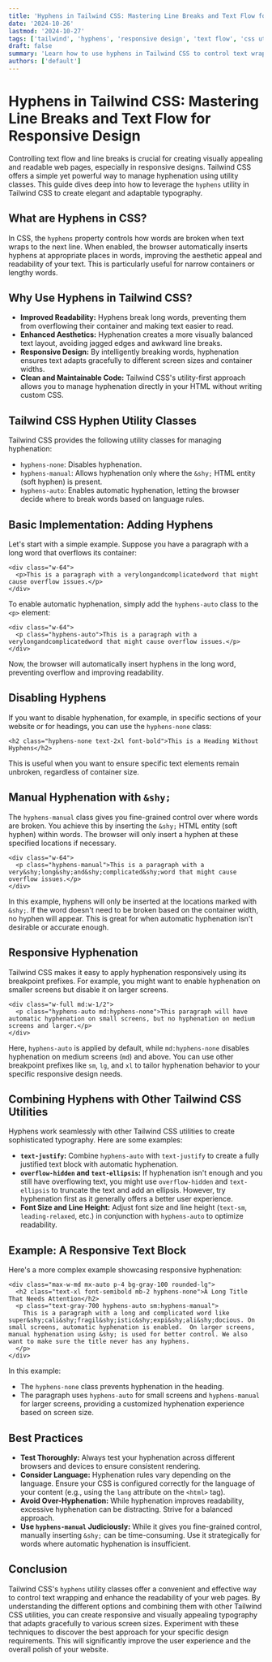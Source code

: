```yaml
---
title: 'Hyphens in Tailwind CSS: Mastering Line Breaks and Text Flow for Responsive Design'
date: '2024-10-26'
lastmod: '2024-10-27'
tags: ['tailwind', 'hyphens', 'responsive design', 'text flow', 'css utility classes']
draft: false
summary: 'Learn how to use hyphens in Tailwind CSS to control text wrapping and improve readability on various screen sizes. This comprehensive guide covers everything from basic implementation to advanced responsive hyphenation techniques with clear examples and code snippets.'
authors: ['default']
---
```


# Hyphens in Tailwind CSS: Mastering Line Breaks and Text Flow for Responsive Design

Controlling text flow and line breaks is crucial for creating visually appealing and readable web pages, especially in responsive designs. Tailwind CSS offers a simple yet powerful way to manage hyphenation using utility classes. This guide dives deep into how to leverage the `hyphens` utility in Tailwind CSS to create elegant and adaptable typography.

## What are Hyphens in CSS?

In CSS, the `hyphens` property controls how words are broken when text wraps to the next line. When enabled, the browser automatically inserts hyphens at appropriate places in words, improving the aesthetic appeal and readability of your text. This is particularly useful for narrow containers or lengthy words.

## Why Use Hyphens in Tailwind CSS?

- **Improved Readability:** Hyphens break long words, preventing them from overflowing their container and making text easier to read.
- **Enhanced Aesthetics:** Hyphenation creates a more visually balanced text layout, avoiding jagged edges and awkward line breaks.
- **Responsive Design:** By intelligently breaking words, hyphenation ensures text adapts gracefully to different screen sizes and container widths.
- **Clean and Maintainable Code:** Tailwind CSS's utility-first approach allows you to manage hyphenation directly in your HTML without writing custom CSS.

## Tailwind CSS Hyphen Utility Classes

Tailwind CSS provides the following utility classes for managing hyphenation:

- `hyphens-none`: Disables hyphenation.
- `hyphens-manual`: Allows hyphenation only where the `&shy;` HTML entity (soft hyphen) is present.
- `hyphens-auto`: Enables automatic hyphenation, letting the browser decide where to break words based on language rules.

## Basic Implementation: Adding Hyphens

Let's start with a simple example. Suppose you have a paragraph with a long word that overflows its container:

```plaintext
<div class="w-64">
  <p>This is a paragraph with a verylongandcomplicatedword that might cause overflow issues.</p>
</div>
```

To enable automatic hyphenation, simply add the `hyphens-auto` class to the `<p>` element:

```plaintext
<div class="w-64">
  <p class="hyphens-auto">This is a paragraph with a verylongandcomplicatedword that might cause overflow issues.</p>
</div>
```

Now, the browser will automatically insert hyphens in the long word, preventing overflow and improving readability.

## Disabling Hyphens

If you want to disable hyphenation, for example, in specific sections of your website or for headings, you can use the `hyphens-none` class:

```plaintext
<h2 class="hyphens-none text-2xl font-bold">This is a Heading Without Hyphens</h2>
```

This is useful when you want to ensure specific text elements remain unbroken, regardless of container size.

## Manual Hyphenation with `&shy;`

The `hyphens-manual` class gives you fine-grained control over where words are broken. You achieve this by inserting the `&shy;` HTML entity (soft hyphen) within words. The browser will only insert a hyphen at these specified locations if necessary.

```plaintext
<div class="w-64">
  <p class="hyphens-manual">This is a paragraph with a very&shy;long&shy;and&shy;complicated&shy;word that might cause overflow issues.</p>
</div>
```

In this example, hyphens will only be inserted at the locations marked with `&shy;`. If the word doesn't need to be broken based on the container width, no hyphen will appear. This is great for when automatic hyphenation isn't desirable or accurate enough.

## Responsive Hyphenation

Tailwind CSS makes it easy to apply hyphenation responsively using its breakpoint prefixes. For example, you might want to enable hyphenation on smaller screens but disable it on larger screens.

```plaintext
<div class="w-full md:w-1/2">
  <p class="hyphens-auto md:hyphens-none">This paragraph will have automatic hyphenation on small screens, but no hyphenation on medium screens and larger.</p>
</div>
```

Here, `hyphens-auto` is applied by default, while `md:hyphens-none` disables hyphenation on medium screens (`md`) and above. You can use other breakpoint prefixes like `sm`, `lg`, and `xl` to tailor hyphenation behavior to your specific responsive design needs.

## Combining Hyphens with Other Tailwind CSS Utilities

Hyphens work seamlessly with other Tailwind CSS utilities to create sophisticated typography. Here are some examples:

- **`text-justify`:** Combine `hyphens-auto` with `text-justify` to create a fully justified text block with automatic hyphenation.
- **`overflow-hidden` and `text-ellipsis`:** If hyphenation isn't enough and you still have overflowing text, you might use `overflow-hidden` and `text-ellipsis` to truncate the text and add an ellipsis. However, try hyphenation first as it generally offers a better user experience.
- **Font Size and Line Height:** Adjust font size and line height (`text-sm`, `leading-relaxed`, etc.) in conjunction with `hyphens-auto` to optimize readability.

## Example: A Responsive Text Block

Here's a more complex example showcasing responsive hyphenation:

```plaintext
<div class="max-w-md mx-auto p-4 bg-gray-100 rounded-lg">
  <h2 class="text-xl font-semibold mb-2 hyphens-none">A Long Title That Needs Attention</h2>
  <p class="text-gray-700 hyphens-auto sm:hyphens-manual">
    This is a paragraph with a long and complicated word like super&shy;cali&shy;fragil&shy;istic&shy;expi&shy;ali&shy;docious. On small screens, automatic hyphenation is enabled.  On larger screens, manual hyphenation using &shy; is used for better control. We also want to make sure the title never has any hyphens.
  </p>
</div>
```

In this example:

- The `hyphens-none` class prevents hyphenation in the heading.
- The paragraph uses `hyphens-auto` for small screens and `hyphens-manual` for larger screens, providing a customized hyphenation experience based on screen size.

## Best Practices

- **Test Thoroughly:** Always test your hyphenation across different browsers and devices to ensure consistent rendering.
- **Consider Language:** Hyphenation rules vary depending on the language. Ensure your CSS is configured correctly for the language of your content (e.g., using the `lang` attribute on the `<html>` tag).
- **Avoid Over-Hyphenation:** While hyphenation improves readability, excessive hyphenation can be distracting. Strive for a balanced approach.
- **Use `hyphens-manual` Judiciously:** While it gives you fine-grained control, manually inserting `&shy;` can be time-consuming. Use it strategically for words where automatic hyphenation is insufficient.

## Conclusion

Tailwind CSS's `hyphens` utility classes offer a convenient and effective way to control text wrapping and enhance the readability of your web pages. By understanding the different options and combining them with other Tailwind CSS utilities, you can create responsive and visually appealing typography that adapts gracefully to various screen sizes. Experiment with these techniques to discover the best approach for your specific design requirements. This will significantly improve the user experience and the overall polish of your website.

